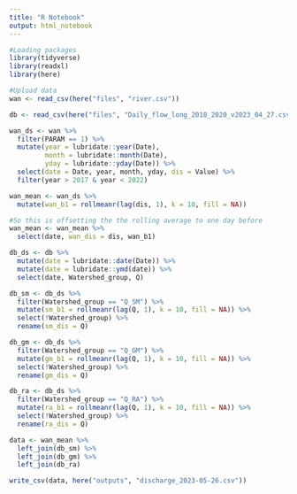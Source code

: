 ```yaml
---
title: "R Notebook"
output: html_notebook
---
```


```r
#Loading packages
library(tidyverse)
library(readxl)
library(here)
```

```r
#Upload data
wan <- read_csv(here("files", "river.csv")) 

db <- read_csv(here("files", "Daily_flow_long_2018_2020_v2023_04_27.csv"))
```

```r
wan_ds <- wan %>%
  filter(PARAM == 1) %>% 
  mutate(year = lubridate::year(Date),
         month = lubridate::month(Date),
         yday = lubridate::yday(Date)) %>% 
  select(date = Date, year, month, yday, dis = Value) %>% 
  filter(year > 2017 & year < 2022)

wan_mean <- wan_ds %>%
  mutate(wan_b1 = rollmeanr(lag(dis, 1), k = 10, fill = NA))

#So this is offsetting the the rolling average to one day before
wan_mean <- wan_mean %>% 
  select(date, wan_dis = dis, wan_b1)
```

```r
db_ds <- db %>%
  mutate(date = lubridate::date(Date)) %>%
  mutate(date = lubridate::ymd(date)) %>% 
  select(date, Watershed_group, Q)

db_sm <- db_ds %>% 
  filter(Watershed_group == "Q_SM") %>% 
  mutate(sm_b1 = rollmeanr(lag(Q, 1), k = 10, fill = NA)) %>%
  select(!Watershed_group) %>% 
  rename(sm_dis = Q)

db_gm <- db_ds %>% 
  filter(Watershed_group == "Q_GM") %>% 
  mutate(gm_b1 = rollmeanr(lag(Q, 1), k = 10, fill = NA)) %>%  
  select(!Watershed_group) %>%
  rename(gm_dis = Q)

db_ra <- db_ds %>% 
  filter(Watershed_group == "Q_RA") %>% 
  mutate(ra_b1 = rollmeanr(lag(Q, 1), k = 10, fill = NA)) %>% 
  select(!Watershed_group) %>%
  rename(ra_dis = Q)
```

```r
data <- wan_mean %>% 
  left_join(db_sm) %>% 
  left_join(db_gm) %>% 
  left_join(db_ra)
```

```r
write_csv(data, here("outputs", "discharge_2023-05-26.csv"))
```


















